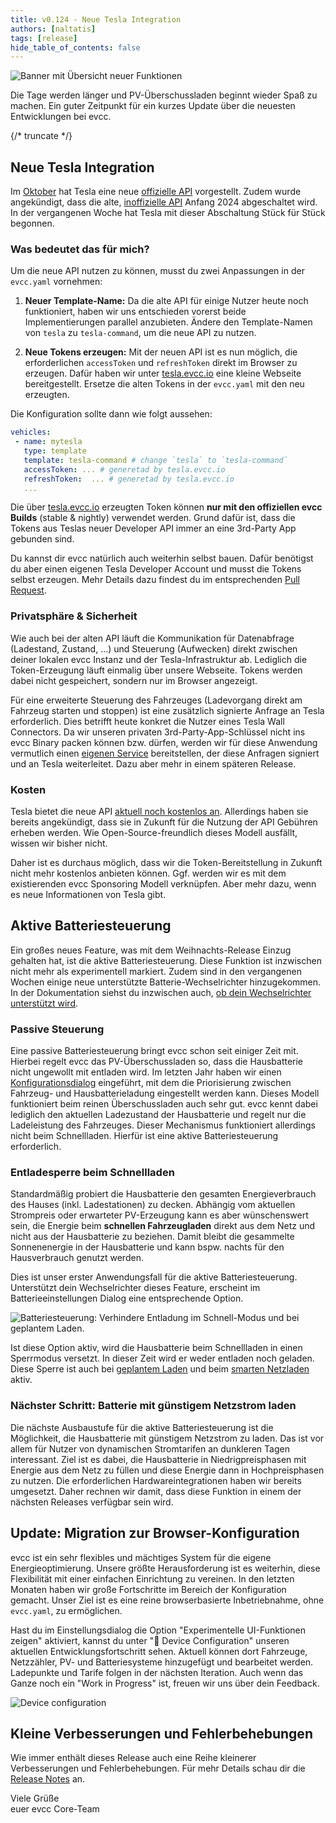 ```yaml
---
title: v0.124 - Neue Tesla Integration
authors: [naltatis]
tags: [release]
hide_table_of_contents: false
---
```


![Banner mit Übersicht neuer Funktionen](v0.124-banner.webp)

Die Tage werden länger und PV-Überschussladen beginnt wieder Spaß zu machen.
Ein guter Zeitpunkt für ein kurzes Update über die neuesten Entwicklungen bei evcc.

{/* truncate */}

## Neue Tesla Integration

Im [Oktober](https://www.notateslaapp.com/news/1653/tesla-creates-official-apis-for-third-party-services-to-start-charging-for-usage) hat Tesla eine neue [offizielle API](https://developer.tesla.com/docs/fleet-api) vorgestellt.
Zudem wurde angekündigt, dass die alte, [inoffizielle API](https://www.teslaapi.io) Anfang 2024 abgeschaltet wird.
In der vergangenen Woche hat Tesla mit dieser Abschaltung Stück für Stück begonnen.

### Was bedeutet das für mich?

Um die neue API nutzen zu können, musst du zwei Anpassungen in der `evcc.yaml` vornehmen:

1. **Neuer Template-Name:** Da die alte API für einige Nutzer heute noch funktioniert, haben wir uns entschieden vorerst beide Implementierungen parallel anzubieten. Ändere den Template-Namen von `tesla` zu `tesla-command`, um die neue API zu nutzen.

2. **Neue Tokens erzeugen:** Mit der neuen API ist es nun möglich, die erforderlichen `accessToken` und `refreshToken` direkt im Browser zu erzeugen.
   Dafür haben wir unter [tesla.evcc.io](https://tesla.evcc.io) eine kleine Webseite bereitgestellt.
   Ersetze die alten Tokens in der `evcc.yaml` mit den neu erzeugten.

Die Konfiguration sollte dann wie folgt aussehen:

```yaml
vehicles:
 - name: mytesla
   type: template
   template: tesla-command # change `tesla` to `tesla-command`
   accessToken: ... # generetad by tesla.evcc.io
   refreshToken:  ... # generetad by tesla.evcc.io
   ...
```

Die über [tesla.evcc.io](https://tesla.evcc.io) erzeugten Token können **nur mit den offiziellen evcc Builds** (stable & nightly) verwendet werden.
Grund dafür ist, dass die Tokens aus Teslas neuer Developer API immer an eine 3rd-Party App gebunden sind.

Du kannst dir evcc natürlich auch weiterhin selbst bauen.
Dafür benötigst du aber einen eigenen Tesla Developer Account und musst die Tokens selbst erzeugen.
Mehr Details dazu findest du im entsprechenden [Pull Request](https://github.com/evcc-io/evcc/pull/10802).

### Privatsphäre & Sicherheit

Wie auch bei der alten API läuft die Kommunikation für Datenabfrage (Ladestand, Zustand, ...) und Steuerung (Aufwecken) direkt zwischen deiner lokalen evcc Instanz und der Tesla-Infrastruktur ab.
Lediglich die Token-Erzeugung läuft einmalig über unsere Webseite.
Tokens werden dabei nicht gespeichert, sondern nur im Browser angezeigt.

Für eine erweiterte Steuerung des Fahrzeuges (Ladevorgang direkt am Fahrzeug starten und stoppen) ist eine zusätzlich signierte Anfrage an Tesla erforderlich.
Dies betrifft heute konkret die Nutzer eines Tesla Wall Connectors.
Da wir unseren privaten 3rd-Party-App-Schlüssel nicht ins evcc Binary packen können bzw. dürfen, werden wir für diese Anwendung vermutlich einen [eigenen Service](https://github.com/evcc-io/evcc/pull/11893) bereitstellen, der diese Anfragen signiert und an Tesla weiterleitet.
Dazu aber mehr in einem späteren Release.

### Kosten

Tesla bietet die neue API [aktuell noch kostenlos an](https://developer.tesla.com/docs/fleet-api#membership-tiers).
Allerdings haben sie bereits angekündigt, dass sie in Zukunft für die Nutzung der API Gebühren erheben werden.
Wie Open-Source-freundlich dieses Modell ausfällt, wissen wir bisher nicht.

Daher ist es durchaus möglich, dass wir die Token-Bereitstellung in Zukunft nicht mehr kostenlos anbieten können.
Ggf. werden wir es mit dem existierenden evcc Sponsoring Modell verknüpfen.
Aber mehr dazu, wenn es neue Informationen von Tesla gibt.

## Aktive Batteriesteuerung

Ein großes neues Feature, was mit dem Weihnachts-Release Einzug gehalten hat, ist die aktive Batteriesteuerung.
Diese Funktion ist inzwischen nicht mehr als experimentell markiert.
Zudem sind in den vergangenen Wochen einige neue unterstützte Batterie-Wechselrichter hinzugekommen.
In der Dokumentation siehst du inzwischen auch, [ob dein Wechselrichter unterstützt wird](/docs/devices/meters#features).

### Passive Steuerung

Eine passive Batteriesteuerung bringt evcc schon seit einiger Zeit mit.
Hierbei regelt evcc das PV-Überschussladen so, dass die Hausbatterie nicht ungewollt mit entladen wird.
Im letzten Jahr haben wir einen [Konfigurationsdialog](/blog/2023/10/05/feature-highlights-10-2023#batterieeinstellungen) eingeführt, mit dem die Priorisierung zwischen Fahrzeug- und Hausbatterieladung eingestellt werden kann.
Dieses Modell funktioniert beim reinen Überschussladen auch sehr gut.
evcc kennt dabei lediglich den aktuellen Ladezustand der Hausbatterie und regelt nur die Ladeleistung des Fahrzeuges.
Dieser Mechanismus funktioniert allerdings nicht beim Schnellladen.
Hierfür ist eine aktive Batteriesteuerung erforderlich.

### Entladesperre beim Schnellladen

Standardmäßig probiert die Hausbatterie den gesamten Energieverbrauch des Hauses (inkl. Ladestationen) zu decken.
Abhängig vom aktuellen Strompreis oder erwarteter PV-Erzeugung kann es aber wünschenswert sein, die Energie beim **schnellen Fahrzeugladen** direkt aus dem Netz und nicht aus der Hausbatterie zu beziehen.
Damit bleibt die gesammelte Sonnenenergie in der Hausbatterie und kann bspw. nachts für den Hausverbrauch genutzt werden.

Dies ist unser erster Anwendungsfall für die aktive Batteriesteuerung.
Unterstützt dein Wechselrichter dieses Feature, erscheint im Batterieeinstellungen Dialog eine entsprechende Option.

![Batteriesteuerung: Verhindere Entladung im Schnell-Modus und bei geplantem Laden.](batterycontrol-de.webp)

Ist diese Option aktiv, wird die Hausbatterie beim Schnellladen in einen Sperrmodus versetzt.
In dieser Zeit wird er weder entladen noch geladen.
Diese Sperre ist auch bei [geplantem Laden](/blog/2023/10/05/feature-highlights-10-2023#visualisierung-ladeplanung) und beim [smarten Netzladen](/blog/2023/10/05/feature-highlights-10-2023#smartes-netzladen) aktiv.

### Nächster Schritt: Batterie mit günstigem Netzstrom laden

Die nächste Ausbaustufe für die aktive Batteriesteuerung ist die Möglichkeit, die Hausbatterie mit günstigem Netzstrom zu laden.
Das ist vor allem für Nutzer von dynamischen Stromtarifen an dunkleren Tagen interessant.
Ziel ist es dabei, die Hausbatterie in Niedrigpreisphasen mit Energie aus dem Netz zu füllen und diese Energie dann in Hochpreisphasen zu nutzen.
Die erforderlichen Hardwareintegrationen haben wir bereits umgesetzt.
Daher rechnen wir damit, dass diese Funktion in einem der nächsten Releases verfügbar sein wird.

## Update: Migration zur Browser-Konfiguration

evcc ist ein sehr flexibles und mächtiges System für die eigene Energieoptimierung.
Unsere größte Herausforderung ist es weiterhin, diese Flexibilität mit einer einfachen Einrichtung zu vereinen.
In den letzten Monaten haben wir große Fortschritte im Bereich der Konfiguration gemacht.
Unser Ziel ist es eine reine browserbasierte Inbetriebnahme, ohne `evcc.yaml`, zu ermöglichen.

Hast du im Einstellungsdialog die Option "Experimentelle UI-Funktionen zeigen" aktiviert, kannst du unter "🧪 Device Configuration" unseren aktuellen Entwicklungsfortschritt sehen.
Aktuell können dort Fahrzeuge, Netzzähler, PV- und Batteriesysteme hinzugefügt und bearbeitet werden.
Ladepunkte und Tarife folgen in der nächsten Iteration.
Auch wenn das Ganze noch ein "Work in Progress" ist, freuen wir uns über dein Feedback.

![Device configuration](config-ui.webp)

## Kleine Verbesserungen und Fehlerbehebungen

Wie immer enthält dieses Release auch eine Reihe kleinerer Verbesserungen und Fehlerbehebungen.
Für mehr Details schau dir die [Release Notes](https://github.com/evcc-io/evcc/releases/tag/0.124.0) an.

Viele Grüße<br/>
euer evcc Core-Team
